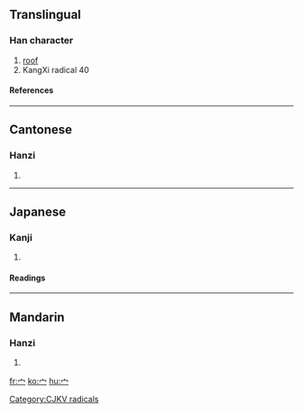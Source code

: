 ==Translingual==
{{Han stroke|[[Image:宀-order.gif]]}}
===Han character===
{{Han char|rn=40|rad=宀|as=00|sn=3|four=|canj=戈月 (IB), X戈月 (XIB)}}
# [[roof]]
# KangXi radical 40
====References====
{{Han ref|kx=0281.110|dkj=07054|dj=0551.110|hdz=20909.130|uh=5B80|ud=23424}}
----
==Cantonese==
===Hanzi===
{{yue-hanzi|jyut=[[min4]]|y=[[min4]]}}
# {{defn|Cantonese}}
----
==Japanese==
===Kanji===
{{ja-kanji|grade=9|rs=宀00宀}}
# {{defn|Japanese}} 
====Readings====
{{ja-readings|on=[[べん]] (ben), [[めん]] (men)|kun=[[やね]] (yane), [[いえ]] (ie)}}

----
==Mandarin==
===Hanzi===
{{cmn-hanzi|pin=[[mián]] (mian2)|wg=mien<sup>2</sup>}}
# {{defn|Mandarin}}

[[Category:CJKV radicals]]
[[fr:宀]]
[[ko:宀]]
[[hu:宀]]